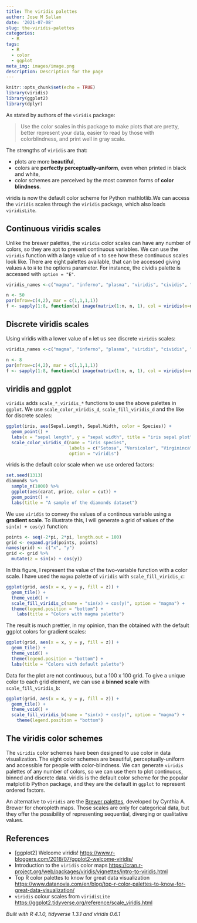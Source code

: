 ```yaml
---
title: The viridis palettes
author: Jose M Sallan
date: '2021-07-08'
slug: the-viridis-palettes
categories:
  - R
tags:
  - R
  - color
  - ggplot
meta_img: images/image.png
description: Description for the page
---
```


```r
knitr::opts_chunk$set(echo = TRUE)
library(viridis)
library(ggplot2)
library(dplyr)
```

As stated by authors of the `viridis` package:

> Use the color scales in this package to make plots that are pretty, better represent your data, easier to read by those with colorblindness, and print well in gray scale.

The strengths of `viridis` are that:

* plots are more **beautiful**,
* colors are **perfectly perceptually-uniform**, even when printed in black and white,
* color schemes are perceived by the most common forms of **color blindness**.

viridis is now the default color scheme for Python mathlotlib.We can access the `viridis` scales through the `viridis` package, which also loads `viridisLite`.

## Continuous viridis scales

Unlike the brewer palettes, the `viridis` color scales can have any number of colors, so they are apt to present continuous variables. We can use the `viridis` function with a large value of `n` to see how these continuous scales look like. There are eight palettes available, that can be accessed giving values `A` to `H` to the options parameter. For instance, the cividis palette is accessed with `option = "E"`.

```r
viridis_names <-c("magma", "inferno", "plasma", "viridis", "cividis", "rocket", "mako", "turbo")

n <- 50
par(mfrow=c(4,2), mar = c(1,1,1,1))
f <- sapply(1:8, function(x) image(matrix(1:n, n, 1), col = viridis(n=n, option = LETTERS[x]), axes =FALSE, main = viridis_names[x]))

```

## Discrete viridis scales

Using viridis with a lower value of `n` let us see discrete `viridis` scales:

```r
viridis_names <-c("magma", "inferno", "plasma", "viridis", "cividis", "rocket", "mako", "turbo")

n <- 8
par(mfrow=c(4,2), mar = c(1,1,1,1))
f <- sapply(1:8, function(x) image(matrix(1:n, n, 1), col = viridis(n=n, option = LETTERS[x]), axes =FALSE, main = viridis_names[x]))

```

## viridis and ggplot

`viridis` adds `scale_*_viridis_*` functions to use the above palettes in `ggplot`. We use `scale_color_viridis_d`, `scale_fill_viridis_d` and the like for discrete scales:

```r
ggplot(iris, aes(Sepal.Length, Sepal.Width, color = Species)) +
  geom_point() +
  labs(x = "sepal length", y = "sepal width", title = "iris sepal plot") +
  scale_color_viridis_d(name = "iris species", 
                        labels = c("Setosa", "Versicolor", "Virgininca"), 
                        option = "viridis")
```
virids is the default color scale when we use ordered factors:

```r
set.seed(1313)
diamonds %>%
  sample_n(1000) %>%
  ggplot(aes(carat, price, color = cut)) +
  geom_point() +
  labs(title = "A sample of the diamonds dataset")
```

We use `viridis` to convey the values of a continous variable using a **gradient scale**. To illustrate this, I will generate a grid of values of the `sin(x) + cos(y)` function:

```r
points <- seq(-2*pi, 2*pi, length.out = 100)
grid <- expand.grid(points, points)
names(grid) <- c("x", "y")
grid <- grid %>%
  mutate(z = sin(x) + cos(y))
```

In this figure, I represent the value of the two-variable function with a color scale. I have used the `magma` palette of `viridis` with `scale_fill_viridis_c`:

```r
ggplot(grid, aes(x = x, y = y, fill = z)) +
  geom_tile() +
  theme_void() +
  scale_fill_viridis_c(name = "sin(x) + cos(y)", option = "magma") +
  theme(legend.position = "bottom") +
    labs(title = "Colors with magma palette")
```

The result is much prettier, in my opinion, than the obtained with the default ggplot colors for gradient scales:

```r
ggplot(grid, aes(x = x, y = y, fill = z)) +
  geom_tile() +
  theme_void() +
  theme(legend.position = "bottom") +
  labs(title = "Colors with default palette")
```

Data for the plot are not continuous, but a 100 x 100 grid. To give a unique color to each grid element, we can use a **binned scale** with `scale_fill_viridis_b`:

```r
ggplot(grid, aes(x = x, y = y, fill = z)) +
  geom_tile() +
  theme_void() +
  scale_fill_viridis_b(name = "sin(x) + cos(y)", option = "magma") +
    theme(legend.position = "bottom")
```

## The viridis color schemes

The `viridis` color schemes have been designed to use color in data visualization. The eight color schemes are beautiful, perceptually-uniform and accessible for people with color-blindness. We can generate `viridis` palettes of any number of colors, so we can use them to plot continuous, binned and discrete data. viridis is the default color scheme for the popular matplotlib Python package, and they are the default in `ggplot` to represent ordered factors.

An alternative to `viridis` are the [Brewer palettes](https://jmsallan.netlify.app/blog/the-brewer-palettes/), developed by Cynthia A. Brewer for choropleth maps. Those scales are only for categorical data, but they offer the possibility of representing sequential, diverging or qualitative values.

## References

* [ggplot2] Welcome viridis! <https://www.r-bloggers.com/2018/07/ggplot2-welcome-viridis/>
* Introduction to the `viridis` color maps <https://cran.r-project.org/web/packages/viridis/vignettes/intro-to-viridis.html>
* Top R color palettes to know for great data visualization <https://www.datanovia.com/en/blog/top-r-color-palettes-to-know-for-great-data-visualization/>
* `viridis` colour scales from `viridisLite` <https://ggplot2.tidyverse.org/reference/scale_viridis.html>

*Built with R 4.1.0, tidyverse 1.3.1 and viridis 0.6.1*
